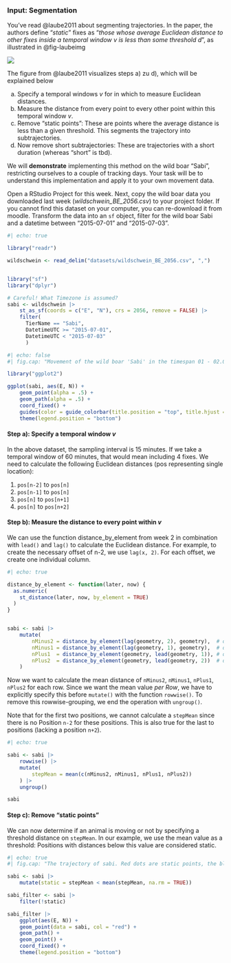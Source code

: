 ### Input: Segmentation {#sec-input-segmentation}

You've read @laube2011 about segmenting trajectories. In the paper, the authors define "*static*" fixes as "*those whose average Euclidean distance to other fixes inside a temporal window v is less than some threshold d*", as illustrated in @fig-laubeimg


:::{#fig-laubeimg}

![](../02_Images/laube_2011.jpg)

The figure from @laube2011 visualizes steps a) zu d), which will be explained below

:::

(a) Specify a temporal windows $v$ for in which to measure Euclidean distances.
(b) Measure the distance from every point to every other point within this temporal window $v$.
(c) Remove "static points": These are points where the average distance is less than a given threshold. This segments the trajectory into subtrajectories.
(d) Now remove short subtrajectories: These are trajectories with a short duration (whereas "short" is tbd).

We will **demonstrate** implementing this method on the wild boar "Sabi", restricting ourselves to a couple of tracking days. Your task will be to understand this implementation and apply it to your own movement data. 

Open a RStudio Project for this week. Next, copy the wild boar data you downloaded last week (*wildschwein_BE_2056.csv*) to your project folder. If you cannot find this dataset on your computer, you can re-download it from moodle. Transform the data into an `sf` object, filter for the wild boar Sabi and a datetime between "2015-07-01" and "2015-07-03".

```r
#| echo: true

library("readr")

wildschwein <- read_delim("datasets/wildschwein_BE_2056.csv", ",")


library("sf")
library("dplyr")

# Careful! What Timezone is assumed?
sabi <- wildschwein |>
    st_as_sf(coords = c("E", "N"), crs = 2056, remove = FALSE) |>
    filter(
      TierName == "Sabi", 
      DatetimeUTC >= "2015-07-01", 
      DatetimeUTC < "2015-07-03"
      )
```

```r
#| echo: false
#| fig.cap: "Movement of the wild boar 'Sabi' in the timespan 01 - 02.07.2015. The cluster of dots / fixes are possible 'static' points"

library("ggplot2")

ggplot(sabi, aes(E, N)) +
    geom_point(alpha = .5) +
    geom_path(alpha = .5) +
    coord_fixed() +
    guides(color = guide_colorbar(title.position = "top", title.hjust = .5, barwidth = unit(20, "lines"), barheight = unit(.5, "lines"))) +
    theme(legend.position = "bottom") 
```

#### Step a): Specify a temporal window $v$ {#sec-segmentation-a}

In the above dataset, the sampling interval is 15 minutes. If we take a temporal window of 60 minutes, that would mean including 4 fixes. We need to calculate the following Euclidean distances (pos representing single location):

1. `pos[n-2]` to `pos[n]`
2. `pos[n-1]` to `pos[n]`
3. `pos[n]` to `pos[n+1]`
4. `pos[n]` to `pos[n+2]`

#### Step b): Measure the distance to every point within $v$  {#sec-segmentation-b}

We can use the function distance_by_element from week 2 in combination with `lead()` and `lag()` to calculate the Euclidean distance. For example, to create the necessary offset of n-2, we use `lag(x, 2)`. For each offset, we create one individual column.

```r
#| echo: true

distance_by_element <- function(later, now) {
  as.numeric(
    st_distance(later, now, by_element = TRUE)
  )
}


sabi <- sabi |>
    mutate(
        nMinus2 = distance_by_element(lag(geometry, 2), geometry),  # distance to pos -30 minutes
        nMinus1 = distance_by_element(lag(geometry, 1), geometry),  # distance to pos -15 minutes
        nPlus1  = distance_by_element(geometry, lead(geometry, 1)), # distance to pos +15 mintues
        nPlus2  = distance_by_element(geometry, lead(geometry, 2))  # distance to pos +30 minutes
    )
```

Now we want to calculate the mean distance of `nMinus2`, `nMinus1`, `nPlus1`, `nPlus2` for each row. Since we want the mean value *per Row*, we have to explicitly specify this before `mutate()` with the function `rowwise()`. To remove this rowwise-grouping, we end the operation with `ungroup()`. 

Note that for the first two positions, we cannot calculate a `stepMean` since there is no Position `n-2` for these positions. This is also true for the last to positions (lacking a position `n+2`).

```r
#| echo: true

sabi <- sabi |>
    rowwise() |>
    mutate(
        stepMean = mean(c(nMinus2, nMinus1, nPlus1, nPlus2))
    ) |>
    ungroup()

sabi
```

#### Step c): Remove "static points"  {#sec-segmentation-c}

We can now determine if an animal is moving or not by specifying a threshold distance on `stepMean`. In our example, we use the mean value as a threshold: Positions with distances below this value are considered static.

```r
#| echo: true
#| fig.cap: "The trajectory of sabi. Red dots are static points, the black dots signify moving points"

sabi <- sabi |>
    mutate(static = stepMean < mean(stepMean, na.rm = TRUE))

sabi_filter <- sabi |>
    filter(!static)

sabi_filter |>
    ggplot(aes(E, N)) +
    geom_point(data = sabi, col = "red") +
    geom_path() +
    geom_point() +
    coord_fixed() +
    theme(legend.position = "bottom")
```



